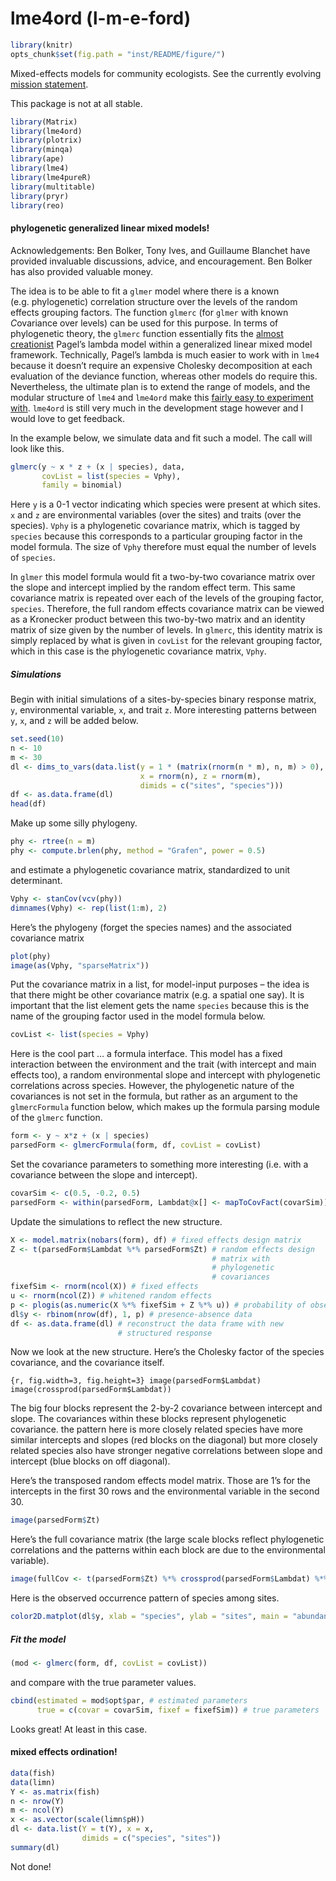 lme4ord (l-m-e-ford)
====================

```r
library(knitr)
opts_chunk$set(fig.path = "inst/README/figure/")
```

Mixed-effects models for community ecologists.  See the currently
evolving [mission statement](https://github.com/stevencarlislewalker/lme4ord/issues/1).

This package is not at all stable.

```r
library(Matrix)
library(lme4ord)
library(plotrix)
library(minqa)
library(ape)
library(lme4)
library(lme4pureR)
library(multitable)
library(pryr)
library(reo)
```

#### phylogenetic generalized linear mixed models!

Acknowledgements:  Ben Bolker, Tony Ives, and Guillaume Blanchet have 
provided invaluable discussions, advice, and encouragement.  Ben Bolker
has also provided valuable money.

The idea is to be able to fit a `glmer` model where there is a known
(e.g. phylogenetic) correlation structure over the levels of the
random effects grouping factors.  The function `glmerc` (for `glmer`
with known *C*ovariance over levels) can be used for this purpose.  In
terms of phylogenetic theory, the `glmerc` function essentially fits
the
[almost creationist](http://www.carlboettiger.info/2013/10/11/is-it-time-to-retire-pagels-lambda.html)
Pagel's lambda model within a generalized linear mixed model
framework.  Technically, Pagel's lambda is much easier to work with in
`lme4` because it doesn't require an expensive Cholesky decomposition
at each evaluation of the deviance function, whereas other models do
require this.  Nevertheless, the ultimate plan is to extend the range
of models, and the modular structure of `lme4` and `lme4ord` make this
[fairly easy to experiment with](http://stackoverflow.com/questions/19327088/reproducing-results-from-previous-answer-is-not-working-due-to-using-new-version/19382162#19382162).
`lme4ord` is still very much in the development stage however and I
would love to get feedback.

In the example below, we simulate data and fit such a model.  The call will look like this.


```r
glmerc(y ~ x * z + (x | species), data,
       covList = list(species = Vphy),
       family = binomial)
```

Here `y` is a 0-1 vector indicating which species were present at
which sites.  `x` and `z` are environmental variables (over the sites)
and traits (over the species).  `Vphy` is a phylogenetic covariance
matrix, which is tagged by `species` because this corresponds to a
particular grouping factor in the model formula.  The size of `Vphy`
therefore must equal the number of levels of `species`.

In `glmer` this model formula would fit a two-by-two covariance matrix
over the slope and intercept implied by the random effect term.  This
same covariance matrix is repeated over each of the levels of the
grouping factor, `species`.  Therefore, the full random effects
covariance matrix can be viewed as a Kronecker product between this
two-by-two matrix and an identity matrix of size given by the number
of levels.  In `glmerc`, this identity matrix is simply replaced by
what is given in `covList` for the relevant grouping factor, which in
this case is the phylogenetic covariance matrix, `Vphy`.

##### Simulations

Begin with initial simulations of a sites-by-species binary response
matrix, `y`, environmental variable, `x`, and trait `z`.
More interesting patterns between `y`, `x`, and `z` will be added below.
```r
set.seed(10)
n <- 10
m <- 30
dl <- dims_to_vars(data.list(y = 1 * (matrix(rnorm(n * m), n, m) > 0),
                             x = rnorm(n), z = rnorm(m),
                             dimids = c("sites", "species")))
df <- as.data.frame(dl)
head(df)
```

Make up some silly phylogeny.

```r
phy <- rtree(n = m)
phy <- compute.brlen(phy, method = "Grafen", power = 0.5)
```

and estimate a phylogenetic covariance matrix, standardized to unit determinant.

```r
Vphy <- stanCov(vcv(phy))
dimnames(Vphy) <- rep(list(1:m), 2)
```

Here's the phylogeny (forget the species names) and the associated covariance matrix

```r
plot(phy)
image(as(Vphy, "sparseMatrix"))
```

Put the covariance matrix in a list, for model-input purposes -- the
idea is that there might be other covariance matrix (e.g. a spatial
one say).  It is important that the list element gets the name
`species` because this is the name of the grouping factor used in the
model formula below.

```r
covList <- list(species = Vphy)
```

Here is the cool part ... a formula interface.  This model has a fixed
interaction between the environment and the trait (with intercept and
main effects too), a random environmental slope and intercept with
phylogenetic correlations across species.  However, the phylogenetic
nature of the covariances is not set in the formula, but rather as an
argument to the `glmercFormula` function below, which makes up the
formula parsing module of the `glmerc` function.

```r
form <- y ~ x*z + (x | species)
parsedForm <- glmercFormula(form, df, covList = covList)
```

Set the covariance parameters to something more interesting (i.e. with
a covariance between the slope and intercept).
```r
covarSim <- c(0.5, -0.2, 0.5)
parsedForm <- within(parsedForm, Lambdat@x[] <- mapToCovFact(covarSim))
```
Update the simulations to reflect the new structure.
```r
X <- model.matrix(nobars(form), df) # fixed effects design matrix
Z <- t(parsedForm$Lambdat %*% parsedForm$Zt) # random effects design
                                             # matrix with
                                             # phylogenetic
                                             # covariances
fixefSim <- rnorm(ncol(X)) # fixed effects
u <- rnorm(ncol(Z)) # whitened random effects
p <- plogis(as.numeric(X %*% fixefSim + Z %*% u)) # probability of observation
dl$y <- rbinom(nrow(df), 1, p) # presence-absence data
df <- as.data.frame(dl) # reconstruct the data frame with new
                        # structured response
```

Now we look at the new structure.  Here's the Cholesky factor of the
species covariance, and the covariance itself.

```{r, fig.width=3, fig.height=3} image(parsedForm$Lambdat)
image(crossprod(parsedForm$Lambdat))
``` 

The big four blocks represent the 2-by-2 covariance between intercept
and slope.  The covariances within these blocks represent phylogenetic
covariance.  the pattern here is more closely related species have
more similar intercepts and slopes (red blocks on the diagonal) but
more closely related species also have stronger negative correlations
between slope and intercept (blue blocks on off diagonal).

Here's the transposed random effects model matrix.  Those are 1's for
the intercepts in the first 30 rows and the environmental variable in
the second 30.

```r
image(parsedForm$Zt)
```

Here's the full covariance matrix (the large scale blocks reflect
phylogenetic correlations and the patterns within each block are due
to the environmental variable).

```r
image(fullCov <- t(parsedForm$Zt) %*% crossprod(parsedForm$Lambdat) %*% parsedForm$Zt)
```

Here is the observed occurrence pattern of species among sites.

```r
color2D.matplot(dl$y, xlab = "species", ylab = "sites", main = "abundance")
```

##### Fit the model

```r
(mod <- glmerc(form, df, covList = covList))
```

and compare with the true parameter values.

```r
cbind(estimated = mod$opt$par, # estimated parameters
      true = c(covar = covarSim, fixef = fixefSim)) # true parameters
```

Looks great!  At least in this case.

#### mixed effects ordination!

```r
data(fish)
data(limn)
Y <- as.matrix(fish)
n <- nrow(Y)
m <- ncol(Y)
x <- as.vector(scale(limn$pH))
dl <- data.list(Y = t(Y), x = x,
                dimids = c("species", "sites"))
summary(dl)
```

Not done!
